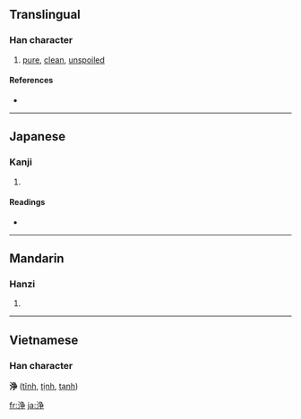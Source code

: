 {{also|淨}}
==Translingual==

===Han character===
{{Han char|rn=85|rad=水|as=06|sn=9|four=|canj=水弓尸木 (ENSD)}}

# [[pure]], [[clean]], [[unspoiled]]

====References====
* {{Han ref|kx=0623.171|dkj=17451|hdz=31652.080|uh=6D44|ud=27972}}

----

==Japanese==

===Kanji===
{{ja-kanji|grade=c|rs=水06}}

# {{defn|Japanese}}

====Readings====
* {{ja-readings|on=[[じょう]] (jō), [[せい]] (sei)|kun=[[きよい]] (kiyoi), [[とろ]] (toro)}}

----

==Mandarin==

===Hanzi===
{{cmn-hanzi|pin=[[jiàng]] ([[jiang4]]), [[jìng]] ([[jing4]])|wg=chiang<sup>4</sup>, ching<sup>4</sup>}}

# {{defn|Mandarin}}

----

==Vietnamese==

===Han character===
'''浄''' ([[tĩnh]], [[tịnh]], [[tạnh]])

[[fr:浄]]
[[ja:浄]]